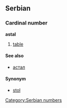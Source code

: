 ==Serbian==
===Cardinal number===
'''astal'''
#[[table]]
====See also====
*[[астал]]
====Synonym====
*[[stol]]
[[Category:Serbian numbers]]